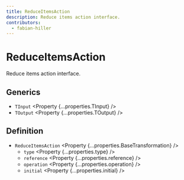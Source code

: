 ```yaml
---
title: ReduceItemsAction
description: Reduce items action interface.
contributors:
  - fabian-hiller
---
```



# ReduceItemsAction

Reduce items action interface.

## Generics

- `TInput` <Property {...properties.TInput} />
- `TOutput` <Property {...properties.TOutput} />

## Definition

- `ReduceItemsAction` <Property {...properties.BaseTransformation} />
  - `type` <Property {...properties.type} />
  - `reference` <Property {...properties.reference} />
  - `operation` <Property {...properties.operation} />
  - `initial` <Property {...properties.initial} />
